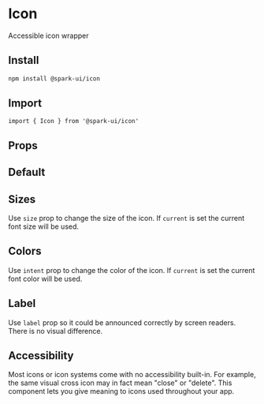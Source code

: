 
<Meta of={IconStories} />

# Icon

Accessible icon wrapper

## Install

```sh
npm install @spark-ui/icon
```

## Import

```tsx
import { Icon } from '@spark-ui/icon'
```

## Props

<ArgTypes of={Icon} />

## Default

<Canvas of={IconStories.Default} />

## Sizes

Use `size` prop to change the size of the icon. If `current` is set the current font size will be used.

<Canvas of={IconStories.Sizes} />

## Colors

Use `intent` prop to change the color of the icon. If `current` is set the current font color will be used.

<Canvas of={IconStories.Colors} />

## Label

Use `label` prop so it could be announced correctly by screen readers. There is no visual difference.

<Canvas of={IconStories.Label} />

## Accessibility

Most icons or icon systems come with no accessibility built-in. For example, the same visual cross icon may in fact mean "close" or "delete". This component lets you give meaning to icons used throughout your app.

